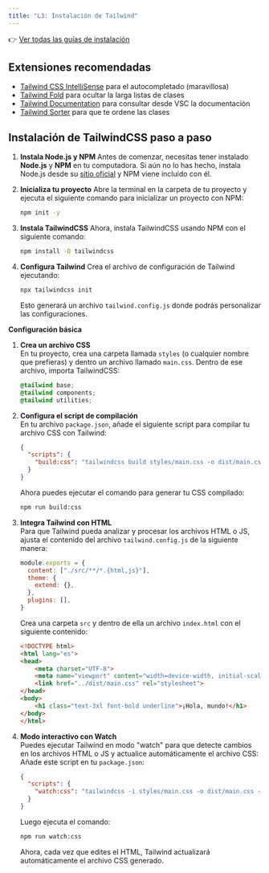 ```yaml
---
title: "L3: Instalación de Tailwind"
---
```


👉 [Ver todas las guías de instalación](https://tailwindcss.com/docs/installation)

## Extensiones recomendadas

- [Tailwind CSS IntelliSense](https://marketplace.visualstudio.com/items?itemName=bradlc.vscode-tailwindcss) para el autocompletado (maravillosa)
- [Tailwind Fold](https://marketplace.visualstudio.com/items?itemName=stivo.tailwind-fold) para ocultar la larga listas de clases
- [Tailwind Documentation](https://marketplace.visualstudio.com/items?itemName=alfredbirk.tailwind-documentation) para consultar desde VSC la documentación
- [Tailwind Sorter](https://marketplace.visualstudio.com/items?itemName=dejmedus.tailwind-sorter) para que te ordene las clases

## Instalación de TailwindCSS paso a paso

1. **Instala Node.js y NPM**
   Antes de comenzar, necesitas tener instalado **Node.js** y **NPM** en tu computadora. Si aún no lo has hecho, instala Node.js desde su [sitio oficial](https://nodejs.org/) y NPM viene incluido con él.

2. **Inicializa tu proyecto**
   Abre la terminal en la carpeta de tu proyecto y ejecuta el siguiente comando para inicializar un proyecto con NPM:
   ```bash
   npm init -y
   ```

3. **Instala TailwindCSS**
   Ahora, instala TailwindCSS usando NPM con el siguiente comando:
   ```bash
   npm install -D tailwindcss
   ```

4. **Configura Tailwind**
   Crea el archivo de configuración de Tailwind ejecutando:
   ```bash
   npx tailwindcss init
   ```
   Esto generará un archivo `tailwind.config.js` donde podrás personalizar las configuraciones.

**Configuración básica**

1. **Crea un archivo CSS**  
   En tu proyecto, crea una carpeta llamada `styles` (o cualquier nombre que prefieras) y dentro un archivo llamado `main.css`. Dentro de ese archivo, importa TailwindCSS:
   ```css
   @tailwind base;
   @tailwind components;
   @tailwind utilities;
   ```

2. **Configura el script de compilación**  
   En tu archivo `package.json`, añade el siguiente script para compilar tu archivo CSS con Tailwind:
   ```json
   {
     "scripts": {
       "build:css": "tailwindcss build styles/main.css -o dist/main.css"
     }
   }
   ```
   Ahora puedes ejecutar el comando para generar tu CSS compilado:
   ```bash
   npm run build:css
   ```

3. **Integra Tailwind con HTML**  
   Para que Tailwind pueda analizar y procesar los archivos HTML o JS, ajusta el contenido del archivo `tailwind.config.js` de la siguiente manera:
   ```js
   module.exports = {
     content: ["./src/**/*.{html,js}"],
     theme: {
       extend: {},
     },
     plugins: [],
   }
   ```

   Crea una carpeta `src` y dentro de ella un archivo `index.html` con el siguiente contenido:
   ```html
   <!DOCTYPE html>
   <html lang="es">
   <head>
       <meta charset="UTF-8">
       <meta name="viewport" content="width=device-width, initial-scale=1.0">
       <link href="../dist/main.css" rel="stylesheet">
   </head>
   <body>
       <h1 class="text-3xl font-bold underline">¡Hola, mundo!</h1>
   </body>
   </html>
   ```

4. **Modo interactivo con Watch**  
   Puedes ejecutar Tailwind en modo "watch" para que detecte cambios en los archivos HTML o JS y actualice automáticamente el archivo CSS:
   Añade este script en tu `package.json`:
   ```json
   {
     "scripts": {    
       "watch:css": "tailwindcss -i styles/main.css -o dist/main.css --watch"
     }
   }
   ```
   Luego ejecuta el comando:
   ```bash
   npm run watch:css
   ```
   Ahora, cada vez que edites el HTML, Tailwind actualizará automáticamente el archivo CSS generado.
